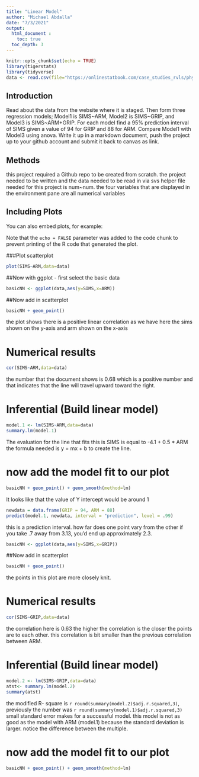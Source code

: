 ```yaml
---
title: "Linear Model"
author: "Michael Abdalla"
date: "7/3/2021"
output: 
  html_document :
    toc: true
  toc_depth: 3
---
```


```r
knitr::opts_chunk$set(echo = TRUE)
library(tigerstats)
library(tidyverse)
data <- read.csv(file="https://onlinestatbook.com/case_studies_rvls/physical_strength/data.txt",sep="",header=TRUE)
```

## Introduction
Read about the data from the website where it is staged.  Then form three regression models; Model1 is SIMS~ARM, Model2 is SIMS~GRIP, and Model3 is SIMS~ARM+GRIP. For each model find a 95% prediction interval of SIMS given a value of 94  for GRIP and 88 for ARM. Compare Model1 with Model3 using anova. Write it up in a markdown document, push the project up to your github account and submit it back to canvas as link. 

## Methods
this project required a Github repo to be created from scratch. the project needed to be written and the data needed to be read in via svs helper file needed for this project is num~num. the four variables that are displayed in the environment pane are all numerical variables   

## Including Plots

You can also embed plots, for example:


Note that the `echo = FALSE` parameter was added to the code chunk to prevent printing of the R code that generated the plot.

###Plot scatterplot

```r
plot(SIMS~ARM,data=data)
```

##Now with ggplot - first select the basic data

```r
basicNN <- ggplot(data,aes(y=SIMS,x=ARM))
```
##Now add in scatterplot

```r
basicNN + geom_point()
```

the plot shows there is a positive linear correlation as we have here the sims shown on the y-axis and arm shown on the x-axis 


# Numerical results

```r
cor(SIMS~ARM,data=data)
```

the number that the document shows is 0.68 which is a positive number and that indicates that the line will travel upward toward the right.

# Inferential  (Build linear model)
  
```r
model.1 <- lm(SIMS~ARM,data=data)
summary.lm(model.1)
```

The evaluation for the line that fits this is SIMS is equal to -4.1 + 0.5 * ARM 
the formula needed is y = mx + b to create the line.

# now add the model fit to our plot
  
```r
basicNN + geom_point() + geom_smooth(method=lm)
``` 
It looks like that the value of Y intercept would be around 1


```r
newdata = data.frame(GRIP = 94, ARM = 88)
predict(model.1, newdata, interval = "prediction", level = .99)
```
this is a prediction interval. how far does one point vary from the other if you take .7 away from 3.13, you'd end up approximately 2.3.


```r
basicNN <- ggplot(data,aes(y=SIMS,x=GRIP))
```
##Now add in scatterplot

```r
basicNN + geom_point()
```

the points in this plot are more closely knit.

# Numerical results

```r
cor(SIMS~GRIP,data=data)
```
the correlation here is 0.63 the higher the correlation is the closer the points are to each other. this correlation is bit smaller than the previous correlation between ARM.

# Inferential  (Build linear model)
  
```r
model.2 <- lm(SIMS~GRIP,data=data)
atst<- summary.lm(model.2)
summary(atst)
```

the modified R- square is `r round(summary(model.2)$adj.r.squared,3)`, previously the number was `r round(summary(model.1)$adj.r.squared,3)` small standard error makes for a successful model. this model is not as good as the model with ARM (model.1) because the standard deviation is larger. notice the difference between the multiple.   

# now add the model fit to our plot
  
```r
basicNN + geom_point() + geom_smooth(method=lm)
``` 
